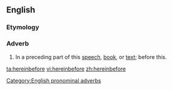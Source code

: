 ==English==

===Etymology===
{{compound|herein|before}}

===Adverb===
{{en-adv|-}}

# {{formal}} In a preceding part of this [[speech]], [[book]], or [[text]]; before this.

[[Category:English pronominal adverbs]]

[[ta:hereinbefore]]
[[vi:hereinbefore]]
[[zh:hereinbefore]]